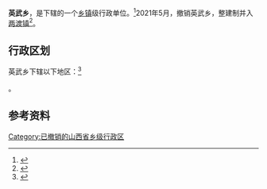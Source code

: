 {{中国乡级行政区|14/07/29/201/000}}

'''英武乡'''，是{{PRC admin/fullname|14/07/29/201/000|3}}下辖的一个[[乡镇|乡镇]]级行政单位。<ref>{{PRC admin/ref sgc|{{PRC admin/parent|14/07/29/201/000}}}}</ref>2021年5月，撤销英武乡，整建制并入[[两渡镇|两渡镇]]<ref>{{Cite web|title=晋中市人民政府关于各县（区、市）乡级行政区划调整的公告|url=https://www.sxjz.gov.cn/xwzx/tzgg/content_365009?SessionVerify=018198bb-c875-4700-8a93-20da92320770|access-date=2022-06-09|date=2021-04-26|publisher=晋中市人民政府}}</ref>。

== 行政区划 ==

英武乡下辖以下地区：<ref>{{PRC admin/ref sgc|14/07/29/201/000}}</ref>

{{PRC admin/children|14/07/29/201/000}}。

== 参考资料 ==

{{reflist}}

{{行政区划小作品}}
{{PRC admin/navcat|14/07/29/201/000}}

[[Category:已撤销的山西省乡级行政区|Category:已撤销的山西省乡级行政区]]